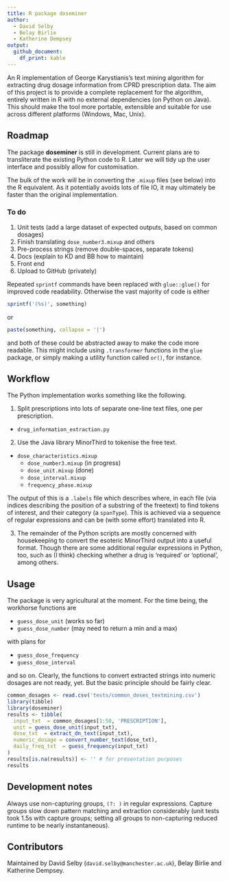 ```yaml
---
title: R package doseminer
author:
  - David Selby
  - Belay Birlie
  - Katherine Dempsey
output:
  github_document:
    df_print: kable
---
```


<!-- badges: start -->
<!-- badges: end -->

An R implementation of George Karystianis's text mining algorithm for extracting
drug dosage information from CPRD prescription data.
The aim of this project is to provide a complete replacement for the algorithm,
entirely written in R with no external dependencies (on Python on Java).
This should make the tool more portable, extensible and suitable for use across
different platforms (Windows, Mac, Unix).

## Roadmap

The package **doseminer** is still in development.
Current plans are to transliterate the existing Python code to R.
Later we will tidy up the user interface and possibly allow for customisation.

The bulk of the work will be in converting the `.mixup` files (see below) into the R equivalent. As it potentially avoids lots of file IO, it may ultimately be faster than the original implementation.

### To do

1. Unit tests (add a large dataset of expected outputs, based on common dosages)
2. Finish translating `dose_number3.mixup` and others
3. Pre-process strings (remove double-spaces, separate tokens)
3. Docs (explain to KD and BB how to maintain)
4. Front end
5. Upload to GitHub (privately)

Repeated `sprintf` commands have been replaced with `glue::glue()` for
improved code readability. Otherwise the vast majority of code is either
```r
sprintf('(%s)', something)
```
or
```r
paste(something, collapse = '|')
```
and both of these could be abstracted away to make the code more readable.
This might include using `.transformer` functions in the `glue` package, or
simply making a utility function called `or()`, for instance.

## Workflow

The Python implementation works something like the following.

1. Split prescriptions into lots of separate one-line text files, one per prescription.
  - `drug_information_extraction.py`

2. Use the Java library MinorThird to tokenise the free text.
  - `dose_characteristics.mixup`
    + `dose_number3.mixup` (in progress)
    + `dose_unit.mixup`    (done)
    + `dose_interval.mixup`
    + `frequency_phase.mixup`
  
The output of this is a `.labels` file which describes where, in each file
(via indices describing the position of a substring of the freetext) to find
tokens of interest, and their category (a `spanType`). This is achieved via a
sequence of regular expressions and can be (with some effort) translated into R.

3. The remainder of the Python scripts are mostly concerned with housekeeping to
convert the esoteric MinorThird output into a useful format. Though there are
some additional regular expressions in Python, too, such as (I think) checking
whether a drug is 'required' or 'optional', among others.

## Usage

The package is very agricultural at the moment.
For the time being, the workhorse functions are

- `guess_dose_unit` (works so far)
- `guess_dose_number` (may need to return a min and a max)

with plans for

- `guess_dose_frequency`
- `guess_dose_interval`

and so on. Clearly, the functions to convert extracted strings into numeric
dosages are not ready, yet. But the basic principle should be fairly clear.

```r
common_dosages <- read.csv('tests/common_doses_textmining.csv')
library(tibble)
library(doseminer)
results <- tibble(
  input_txt  = common_dosages[1:50, 'PRESCRIPTION'],
  unit = guess_dose_unit(input_txt),
  dose_txt  = extract_dn_text(input_txt),
  numeric_dosage = convert_number_text(dose_txt),
  daily_freq_txt  = guess_frequency(input_txt)
)
results[is.na(results)] <- '' # for presentation purposes
results
```

## Development notes

Always use non-capturing groups, `(?: )` in regular expressions. Capture groups
slow down pattern matching and extraction considerably (unit tests took 1.5s
with capture groups; setting all groups to non-capturing reduced runtime to
be nearly instantaneous).

## Contributors

Maintained by David Selby (`david.selby@manchester.ac.uk`), Belay Birlie and
Katherine Dempsey.
